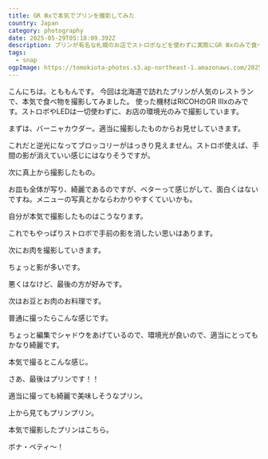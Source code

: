 ```yaml
---
title: GR Ⅲxで本気でプリンを撮影してみた
country: Japan
category: photography
date: 2025-05-29T05:18:09.392Z
description: プリンが有名な札幌のお店でストロボなどを使わずに実際にGR Ⅲxのみで食べ物を本気で撮影してみました。
tags:
  - snap
ogpImage: https://tomokiota-photos.s3.ap-northeast-1.amazonaws.com/2025/purine/img13.jpg
---
```


こんにちは。とももんです。
今回は北海道で訪れたプリンが人気のレストランで、本気で食べ物を撮影してみました。
使った機材はRICOHのGR Ⅲxのみです。ストロボやLEDは一切使わずに、お店の環境光のみで撮影しています。

まずは、バーニャカウダー。適当に撮影したものからお見せしていきます。

<BlogImage src="https://tomokiota-photos.s3.ap-northeast-1.amazonaws.com/2025/purine/img2.jpg" width={1000} />

これだと逆光になってブロッコリーがはっきり見えません。ストロボ使えば、手間の影が消えていい感じにはなりそうですが。

次に真上から撮影したもの。

<BlogImage src="https://tomokiota-photos.s3.ap-northeast-1.amazonaws.com/2025/purine/img3.jpg" width={1000} />

お皿も全体が写り、綺麗であるのですが、ベターって感じがして、面白くはないですね。メニューの写真とかならわかりやすくていいかも。

自分が本気で撮影したものはこうなります。

<BlogImage src="https://tomokiota-photos.s3.ap-northeast-1.amazonaws.com/2025/purine/img4.jpg" width={1000} />

これでもやっぱりストロボで手前の影を消したい思いはあります。

次にお肉を撮影していきます。

<BlogImage src="https://tomokiota-photos.s3.ap-northeast-1.amazonaws.com/2025/purine/img5.jpg" width={1000} />

ちょっと影が多いです。

<BlogImage src="https://tomokiota-photos.s3.ap-northeast-1.amazonaws.com/2025/purine/img7.jpg" width={1000} />

悪くはなけど、最後の方が好みです。

<BlogImage src="https://tomokiota-photos.s3.ap-northeast-1.amazonaws.com/2025/purine/img6.jpg" width={1000} />

次はお豆とお肉のお料理です。

普通に撮ったらこんな感じです。

<BlogImage src="https://tomokiota-photos.s3.ap-northeast-1.amazonaws.com/2025/purine/img8.jpg" width={1000} />

ちょっと編集でシャドウをあげているので、環境光が良いので、適当にとってもかなり綺麗です。

<BlogImage src="https://tomokiota-photos.s3.ap-northeast-1.amazonaws.com/2025/purine/img9.jpg" width={1000} />

本気で撮るとこんな感じ。

<BlogImage src="https://tomokiota-photos.s3.ap-northeast-1.amazonaws.com/2025/purine/img10.jpg" width={1000} />

さあ、最後はプリンです！！

<BlogImage src="https://tomokiota-photos.s3.ap-northeast-1.amazonaws.com/2025/purine/img11.jpg" width={1000} />

適当に撮っても綺麗で美味しそうなプリン。

上から見てもプリンプリン。

<BlogImage src="https://tomokiota-photos.s3.ap-northeast-1.amazonaws.com/2025/purine/img12.jpg" width={1000} />

本気で撮影したプリンはこちら。

<BlogImage src="https://tomokiota-photos.s3.ap-northeast-1.amazonaws.com/2025/purine/img13.jpg" width={1000} />

ボナ・ペティ〜！

